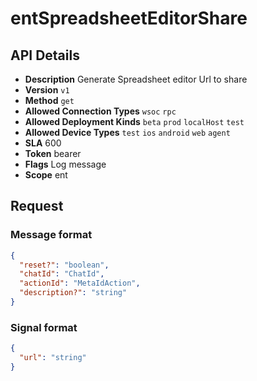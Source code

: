# entSpreadsheetEditorShare

## API Details

- **Description** Generate Spreadsheet editor Url to share
- **Version** `v1`
- **Method** `get`
- **Allowed Connection Types** `wsoc` `rpc` 
- **Allowed Deployment Kinds** `beta` `prod` `localHost` `test` 
- **Allowed Device Types** `test` `ios` `android` `web` `agent` 
- **SLA** 600
- **Token** bearer
- **Flags** Log message
- **Scope** ent


## Request

### Message format

```json
{
  "reset?": "boolean",
  "chatId": "ChatId",
  "actionId": "MetaIdAction",
  "description?": "string"
}
```

### Signal format

```json
{
  "url": "string"
}
```

